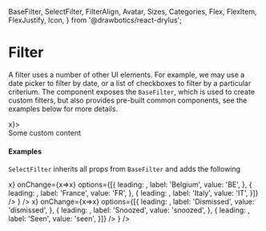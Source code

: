   BaseFilter,
  SelectFilter,
  FilterAlign,
  Avatar,
  Sizes,
  Categories,
  Flex,
  FlexItem,
  FlexJustify,
  Icon,
} from '@drawbotics/react-drylus';



# Filter

A filter uses a number of other UI elements. For example, we may use a date picker to filter by date, or a list of checkboxes to filter by a particular criterium. The component exposes the `BaseFilter`, which is used to create custom filters, but also provides pre-built common components, see the examples below for more details.

<Playground component={BaseFilter}>
  <div style={{ height: 200, marginLeft: 100 }}>
    <BaseFilter label="Base filter" onClear={x=>x}>
      <div style={{ height: 70, background: 'red', padding: 20 }}>
        Some custom content
      </div>
    </BaseFilter>
  </div>
</Playground>

#### Examples

`SelectFilter` inherits all props from `BaseFilter` and adds the following

<Playground component={SelectFilter}>
  <div style={{ height: 200 }}>
    <Flex justify={FlexJustify.END} vSpacing={Sizes.SMALL}>
      <FlexItem>
        <ControlledField component={
          <SelectFilter
            label="Country"
            onClear={x=>x}
            onChange={x=>x}
            options={[{
              leading: <Avatar text="Belgium" backgroundColor="#E00D2B" size={Sizes.SMALL} />,
              label: 'Belgium',
              value: 'BE',
            }, {
              leading: <Avatar text="France" backgroundColor="#011082" size={Sizes.SMALL} />,
              label: 'France',
              value: 'FR',
            }, {
              leading: <Avatar text="Italy" backgroundColor="#128435" size={Sizes.SMALL} />,
              label: 'Italy',
              value: 'IT',
            }]} />
        } />
      </FlexItem>
      <FlexItem>
        <ControlledField component={
          <SelectFilter
            label="Notifications"
            onClear={x=>x}
            onChange={x=>x}
            options={[{
              leading: <Icon name="x" category={Categories.DANGER} />,
              label: 'Dismissed',
              value: 'dismissed',
            }, {
              leading: <Icon name="bell" category={Categories.WARNING} />,
              label: 'Snoozed',
              value: 'snoozed',
            }, {
              leading: <Icon name="check" category={Categories.SUCCESS} />,
              label: 'Seen',
              value: 'seen',
            }]} />
        } />
      </FlexItem>
    </Flex>
  </div>
</Playground>
